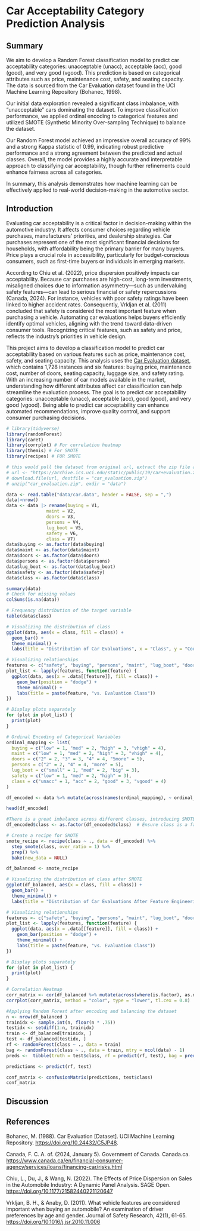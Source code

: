 # Car Acceptability Category Prediction Analysis

## Summary

We aim to develop a Random Forest classification model to predict car acceptability categories: unacceptable (unacc), acceptable (acc), good (good), and very good (vgood). This prediction is based on categorical attributes such as price, maintenance cost, safety, and seating capacity. The data is sourced from the Car Evaluation dataset found in the UCI Machine Learning Repository (Bohanec, 1998).

Our initial data exploration revealed a significant class imbalance, with "unacceptable" cars dominating the dataset. To improve classification performance, we applied ordinal encoding to categorical features and utilized SMOTE (Synthetic Minority Over-sampling Technique) to balance the dataset.

Our Random Forest model achieved an impressive overall accuracy of 99% and a strong Kappa statistic of 0.99, indicating robust predictive performance and a strong agreement between the predicted and actual classes. Overall, the model provides a highly accurate and interpretable approach to classifying car acceptability, though further refinements could enhance fairness across all categories.

In summary, this analysis demonstrates how machine learning can be effectively applied to real-world decision-making in the automotive sector.

## Introduction

Evaluating car acceptability is a critical factor in decision-making within the automotive industry. It affects consumer choices regarding vehicle purchases, manufacturers' priorities, and dealership strategies. Car purchases represent one of the most significant financial decisions for households, with affordability being the primary barrier for many buyers. Price plays a crucial role in accessibility, particularly for budget-conscious consumers, such as first-time buyers or individuals in emerging markets.

According to Chiu et al. (2022), price dispersion positively impacts car acceptability. Because car purchases are high-cost, long-term investments, misaligned choices due to information asymmetry—such as undervaluing safety features—can lead to serious financial or safety repercussions (Canada, 2024). For instance, vehicles with poor safety ratings have been linked to higher accident rates. Consequently, Vrkljan et al. (2011) concluded that safety is considered the most important feature when purchasing a vehicle. Automating car evaluations helps buyers efficiently identify optimal vehicles, aligning with the trend toward data-driven consumer tools. Recognizing critical features, such as safety and price, reflects the industry's priorities in vehicle design.

This project aims to develop a classification model to predict car acceptability based on various features such as price, maintenance cost, safety, and seating capacity. This analysis uses the [Car Evaluation dataset](https://archive.ics.uci.edu/dataset/19/car+evaluation), which contains 1,728 instances and six features: buying price, maintenance cost, number of doors, seating capacity, luggage size, and safety rating. With an increasing number of car models available in the market, understanding how different attributes affect car classification can help streamline the evaluation process. The goal is to predict car acceptability categories: unacceptable (unacc), acceptable (acc), good (good), and very good (vgood). Being able to predict car acceptability can enhance automated recommendations, improve quality control, and support consumer purchasing decisions.

```r
# library(tidyverse)
library(randomForest)  
library(caret) 
library(corrplot) # For correlation heatmap
library(themis) # For SMOTE
library(recipes) # FOR SMOTE
```

```r
# this would pull the dataset from original url, extract the zip file and store everything in data directory
# url <- "https://archive.ics.uci.edu/static/public/19/car+evaluation.zip"
# download.file(url, destfile = "car_evaluation.zip")
# unzip("car_evaluation.zip", exdir = "data")
```

```r
data <- read.table("data/car.data", header = FALSE, sep = ",")
data|>nrow()
data <- data |> rename(buying = V1,
               maint = V2,
               doors = V3,
               persons = V4, 
               lug_boot = V5,
               safety = V6,
               class = V7)
data$buying <- as.factor(data$buying) 
data$maint <- as.factor(data$maint) 
data$doors <- as.factor(data$doors) 
data$persons <- as.factor(data$persons) 
data$lug_boot <- as.factor(data$lug_boot) 
data$safety <- as.factor(data$safety) 
data$class <- as.factor(data$class) 
```

```r
summary(data)
# Check for missing values
colSums(is.na(data))
```

```r
# Frequency distribution of the target variable
table(data$class)

# Visualizing the distribution of class
ggplot(data, aes(x = class, fill = class)) +
  geom_bar() +
  theme_minimal() +
  labs(title = "Distribution of Car Evaluations", x = "Class", y = "Count")
```

```r
# Visualizing relationships
features <- c("safety", "buying", "persons", "maint", "lug_boot", "doors")
plot_list <- lapply(features, function(feature) {
  ggplot(data, aes(x = .data[[feature]], fill = class)) +
    geom_bar(position = "dodge") +
    theme_minimal() +
    labs(title = paste(feature, "vs. Evaluation Class"))
})

# Display plots separately
for (plot in plot_list) {
  print(plot)
}
```

```r
# Ordinal Encoding of Categorical Variables
ordinal_mapping <- list(
  buying = c("low" = 1, "med" = 2, "high" = 3, "vhigh" = 4),
  maint = c("low" = 1, "med" = 2, "high" = 3, "vhigh" = 4),
  doors = c("2" = 2, "3" = 3, "4" = 4, "5more" = 5),
  persons = c("2" = 2, "4" = 4, "more" = 5),
  lug_boot = c("small" = 1, "med" = 2, "big" = 3),
  safety = c("low" = 1, "med" = 2, "high" = 3),
  class = c("unacc" = 1, "acc" = 2, "good" = 3, "vgood" = 4)
)

df_encoded <- data %>% mutate(across(names(ordinal_mapping), ~ ordinal_mapping[[cur_column()]][.]))
```

```r
head(df_encoded)
```

```r
#There is a great imbalance across different classes, introducing SMOTE to generate synthetic samples in order to improve the distribution
df_encoded$class <- as.factor(df_encoded$class)  # Ensure class is a factor

# Create a recipe for SMOTE
smote_recipe <- recipe(class ~ ., data = df_encoded) %>%
  step_smote(class, over_ratio = 1) %>%
  prep() %>%
  bake(new_data = NULL)

df_balanced <- smote_recipe

# Visualizing the distribution of class after SMOTE 
ggplot(df_balanced, aes(x = class, fill = class)) +
  geom_bar() +
  theme_minimal() +
  labs(title = "Distribution of Car Evaluations After Feature Engineering", x = "Class", y = "Count")
```

```r
# Visualizing relationships
features <- c("safety", "buying", "persons", "maint", "lug_boot", "doors")
plot_list <- lapply(features, function(feature) {
  ggplot(data, aes(x = .data[[feature]], fill = class)) +
    geom_bar(position = "dodge") +
    theme_minimal() +
    labs(title = paste(feature, "vs. Evaluation Class"))
})

# Display plots separately
for (plot in plot_list) {
  print(plot)
}
```

```r
# Correlation Heatmap
corr_matrix <- cor(df_balanced %>% mutate(across(where(is.factor), as.numeric)))
corrplot(corr_matrix, method = "color", type = "lower", tl.cex = 0.8)
```

```r
#Applying Random Forest after encoding and balancing the dataset
n <- nrow(df_balanced )
trainidx <- sample.int(n, floor(n * .75))
testidx <- setdiff(1:n, trainidx)
train <- df_balanced[trainidx, ]
test <- df_balanced[testidx, ]
rf <- randomForest(class ~ ., data = train)
bag <- randomForest(class ~ ., data = train, mtry = ncol(data) - 1)
preds <-  tibble(truth = test$class, rf = predict(rf, test), bag = predict(bag, test))
```

```r
predictions <- predict(rf, test)

conf_matrix <- confusionMatrix(predictions, test$class)
conf_matrix
```

## Discussion

## References

Bohanec, M. (1988). Car Evaluation \[Dataset\]. UCI Machine Learning Repository. <https://doi.org/10.24432/C5JP48>.

Canada, F. C. A. of. (2024, January 5). Government of Canada. Canada.ca. <https://www.canada.ca/en/financial-consumer-agency/services/loans/financing-car/risks.html>

Chiu, L., Du, J., & Wang, N. (2022). The Effects of Price Dispersion on Sales in the Automobile Industry: A Dynamic Panel Analysis. SAGE Open. <https://doi.org/10.1177/21582440221120647>

Vrkljan, B. H., & Anaby, D. (2011). What vehicle features are considered important when buying an automobile? An examination of driver preferences by age and gender. Journal of Safety Research, 42(1), 61-65. <https://doi.org/10.1016/j.jsr.2010.11.006>
